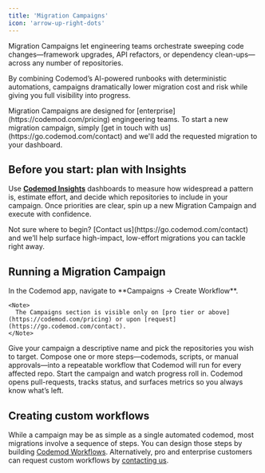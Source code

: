 ```yaml
---
title: 'Migration Campaigns'
icon: 'arrow-up-right-dots'
---
```



Migration Campaigns let engineering teams orchestrate sweeping code changes—framework upgrades, API refactors, or dependency clean-ups—across any number of repositories.

By combining Codemod’s AI-powered runbooks with deterministic automations, campaigns dramatically lower migration cost and risk while giving you full visibility into progress.

<Info>
  Migration Campaigns are designed for [enterprise](https://codemod.com/pricing) engingeering teams. To start a new migration campaign, simply [get in touch with us](https://go.codemod.com/contact) and we'll add the requested migration to your dashboard.
</Info>

## Before you start: plan with Insights

Use **[Codemod Insights](/insights)** dashboards to measure how widespread a pattern is, estimate effort, and decide which repositories to include in your campaign. Once priorities are clear, spin up a new Migration Campaign and execute with confidence.

<Tip>
  Not sure where to begin? [Contact us](https://go.codemod.com/contact) and we’ll help surface high-impact, low-effort migrations you can tackle right away.
</Tip>

## Running a Migration Campaign

<Frame>
  <CodemodWorkflowsDemo />
</Frame>

<Steps>
  <Step title="Open Migration Campaigns">
    In the Codemod app, navigate to **Campaigns -> Create Workflow**.

    <Note>
      The Campaigns section is visible only on [pro tier or above](https://codemod.com/pricing) or upon [request](https://go.codemod.com/contact).
    </Note>
  </Step>
  <Step title="Create campaign">
    Give your campaign a descriptive name and pick the repositories you wish to target.
  </Step>
  <Step title="Define workflow">
    Compose one or more steps—codemods, scripts, or manual approvals—into a repeatable workflow that Codemod will run for every affected repo.
  </Step>
  <Step title="Run & track">
    Start the campaign and watch progress roll in. Codemod opens pull-requests, tracks status, and surfaces metrics so you always know what’s left.
  </Step>
</Steps>

## Creating custom workflows

While a campaign may be as simple as a single automated codemod, most migrations involve a sequence of steps. You can design those steps by building [Codemod Workflows](/cli/workflows). Alternatively, pro and enterprise customers can request custom workflows by [contacting us](https://go.codemod.com/contact).

<Card title="Learn more about workflows →" icon="terminal" href="/cli/workflows" />
